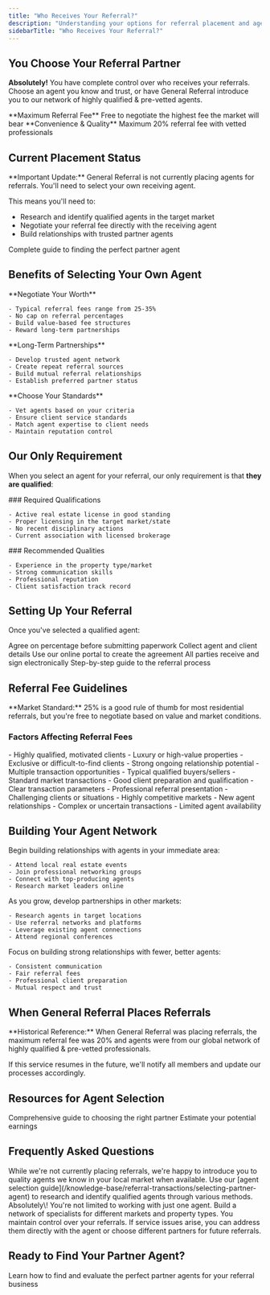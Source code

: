 ```yaml
---
title: "Who Receives Your Referral?"
description: "Understanding your options for referral placement and agent selection"
sidebarTitle: "Who Receives Your Referral?"
---
```


## You Choose Your Referral Partner

**Absolutely\!** You have complete control over who receives your referrals. Choose an agent you know and trust, or have General Referral introduce you to our network of highly qualified & pre-vetted agents.

<CardGroup cols={2}>
  <Card title="You Select the Agent" icon="user-check">
    **Maximum Referral Fee**
    Free to negotiate the highest fee the market will bear
  </Card>
  <Card title="General Referral Places" icon="handshake">
    **Convenience & Quality**
    Maximum 20% referral fee with vetted professionals
  </Card>
</CardGroup>

## Current Placement Status

<Warning>
  **Important Update:** General Referral is not currently placing agents for referrals. You'll need to select your own receiving agent.
</Warning>

This means you'll need to:

- Research and identify qualified agents in the target market
- Negotiate your referral fee directly with the receiving agent
- Build relationships with trusted partner agents

<Card title="Learn Agent Selection" icon="magnifying-glass" href="/knowledge-base/referral-transactions/selecting-partner-agent">
  Complete guide to finding the perfect partner agent
</Card>

## Benefits of Selecting Your Own Agent

<AccordionGroup>
  <Accordion title="Higher Referral Fees">
    **Negotiate Your Worth**

    - Typical referral fees range from 25-35%
    - No cap on referral percentages
    - Build value-based fee structures
    - Reward long-term partnerships
  </Accordion>
  <Accordion title="Relationship Building">
    **Long-Term Partnerships**

    - Develop trusted agent network
    - Create repeat referral sources
    - Build mutual referral relationships
    - Establish preferred partner status
  </Accordion>
  <Accordion title="Quality Control">
    **Choose Your Standards**

    - Vet agents based on your criteria
    - Ensure client service standards
    - Match agent expertise to client needs
    - Maintain reputation control
  </Accordion>
</AccordionGroup>

## Our Only Requirement

When you select an agent for your referral, our only requirement is that **they are qualified**:

<Tabs>
  <Tab title="License Verification">
    ### Required Qualifications

    - Active real estate license in good standing
    - Proper licensing in the target market/state
    - No recent disciplinary actions
    - Current association with licensed brokerage
  </Tab>
  <Tab title="Professional Standards">
    ### Recommended Qualities

    - Experience in the property type/market
    - Strong communication skills
    - Professional reputation
    - Client satisfaction track record
  </Tab>
</Tabs>

## Setting Up Your Referral

Once you've selected a qualified agent:

<Steps>
  <Step title="Negotiate Referral Fee">
    Agree on percentage before submitting paperwork
  </Step>
  <Step title="Gather Information">
    Collect agent and client details
  </Step>
  <Step title="Submit Referral Agreement">
    Use our online portal to create the agreement
  </Step>
  <Step title="DocuSign Process">
    All parties receive and sign electronically
  </Step>
</Steps>

<Card title="Submit Your Referral" icon="paper-plane" href="/knowledge-base/referral-transactions/how-to-submit-referral">
  Step-by-step guide to the referral process
</Card>

## Referral Fee Guidelines

<Info>
  **Market Standard:** 25% is a good rule of thumb for most residential referrals, but you're free to negotiate based on value and market conditions.
</Info>

### Factors Affecting Referral Fees

<Tabs>
  <Tab title="Higher Fees (30-35%)">
    - Highly qualified, motivated clients
    - Luxury or high-value properties
    - Exclusive or difficult-to-find clients
    - Strong ongoing relationship potential
    - Multiple transaction opportunities
  </Tab>
  <Tab title="Standard Fees (25-30%)">
    - Typical qualified buyers/sellers
    - Standard market transactions
    - Good client preparation and qualification
    - Clear transaction parameters
    - Professional referral presentation
  </Tab>
  <Tab title="Lower Fees (20-25%)">
    - Challenging clients or situations
    - Highly competitive markets
    - New agent relationships
    - Complex or uncertain transactions
    - Limited agent availability
  </Tab>
</Tabs>

## Building Your Agent Network

<AccordionGroup>
  <Accordion title="Start Local">
    Begin building relationships with agents in your immediate area:

    - Attend local real estate events
    - Join professional networking groups
    - Connect with top-producing agents
    - Research market leaders online
  </Accordion>
  <Accordion title="Expand Geographically">
    As you grow, develop partnerships in other markets:

    - Research agents in target locations
    - Use referral networks and platforms
    - Leverage existing agent connections
    - Attend regional conferences
  </Accordion>
  <Accordion title="Quality Over Quantity">
    Focus on building strong relationships with fewer, better agents:

    - Consistent communication
    - Fair referral fees
    - Professional client preparation
    - Mutual respect and trust
  </Accordion>
</AccordionGroup>

## When General Referral Places Referrals

<Note>
  **Historical Reference:** When General Referral was placing referrals, the maximum referral fee was 20% and agents were from our global network of highly qualified & pre-vetted professionals.
</Note>

If this service resumes in the future, we'll notify all members and update our processes accordingly.

## Resources for Agent Selection

<CardGroup cols={2}>
  <Card title="Agent Selection Guide" icon="compass" href="/knowledge-base/referral-transactions/selecting-partner-agent">
    Comprehensive guide to choosing the right partner
  </Card>
  <Card title="Referral Fee Calculator" icon="calculator" href="https://www.generalreferral.com/commission-calculator">
    Estimate your potential earnings
  </Card>
</CardGroup>

## Frequently Asked Questions

<AccordionGroup>
  <Accordion title="Can General Referral recommend agents?">
    While we're not currently placing referrals, we're happy to introduce you to quality agents we know in your local market when available.
  </Accordion>
  <Accordion title="What if I don't know any agents in the target market?">
    Use our [agent selection guide](/knowledge-base/referral-transactions/selecting-partner-agent) to research and identify qualified agents through various methods.
  </Accordion>
  <Accordion title="Can I use different agents for different referrals?">
    Absolutely\! You're not limited to working with just one agent. Build a network of specialists for different markets and property types.
  </Accordion>
  <Accordion title="What if an agent I choose doesn't work out?">
    You maintain control over your referrals. If service issues arise, you can address them directly with the agent or choose different partners for future referrals.
  </Accordion>
</AccordionGroup>

## Ready to Find Your Partner Agent?

<Card title="Start Your Search" icon="search" href="/knowledge-base/referral-transactions/selecting-partner-agent">
  Learn how to find and evaluate the perfect partner agents for your referral business
</Card>